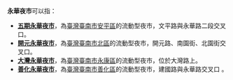 '''永華夜市'''可以指：
*'''[[五期永華夜市|五期永華夜市]]'''，為[[臺灣|臺灣]][[臺南市|臺南市]][[安平區|安平區]]的流動型夜市，文平路與永華路二段交叉口。
*'''[[開元永華夜市|開元永華夜市]]'''，為[[臺灣|臺灣]][[臺南市|臺南市]][[北區_(台南市)|北區]]的流動型夜市，開元路、南園街、北園街交叉口。
*'''[[大灣永華夜市|大灣永華夜市]]'''，為[[臺灣|臺灣]][[臺南市|臺南市]][[永康區|永康區]]的流動型夜市，位於大灣路上。
*'''[[善化永華夜市|善化永華夜市]]'''，為[[臺灣|臺灣]][[臺南市|臺南市]][[善化區|善化區]]的流動型夜市，建國路與永華路交叉口 。

{{disambig|S|Cat=四字消歧義}}